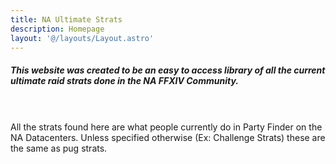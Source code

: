 ```yaml
---
title: NA Ultimate Strats
description: Homepage
layout: '@/layouts/Layout.astro'
---
```



<html>
    <body>
    <div>
        <Card>
        <h5>This website was created to be an easy to access library of all the current ultimate raid strats done in the NA FFXIV Community.</h5>
        <br></br>
        All the strats found here are what people currently do in Party Finder on the NA Datacenters. Unless specified otherwise (Ex: Challenge Strats) these are the same as pug strats.
        </Card>
    </div>
    </body>
 </html>
